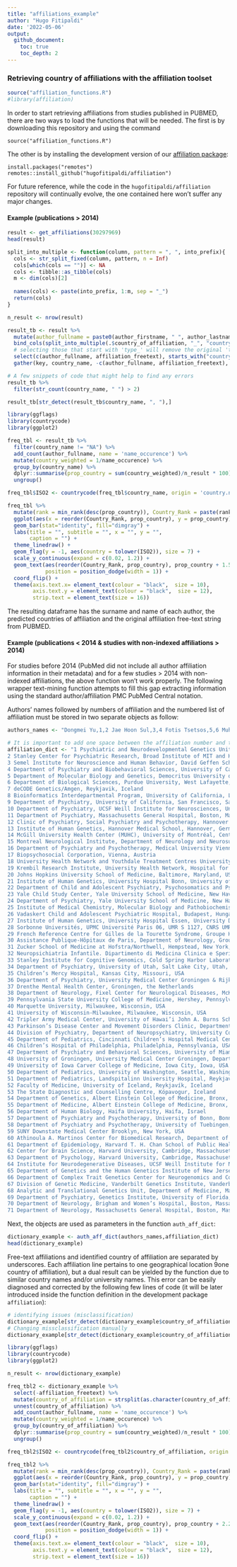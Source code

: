 ```yaml
---
title: "affiliations_example"
author: "Hugo Fitipaldi"
date: '2022-05-06'
output:
  github_document:
    toc: true
    toc_depth: 2
---
```


### Retrieving country of affiliations with the affiliation toolset

```r
source("affiliation_functions.R")
#library(affiliation)
```

In order to start retrieving affiliations from studies published in PUBMED, there are two ways to load the functions that will be needed. The first is by downloading this repository and using the command 

```
source("affiliation_functions.R")
```

The other is by installing the development version of our <a href = https://github.com/hugofitipaldi/affiliation> affiliation package</a>:

```
install.packages("remotes")
remotes::install_github("hugofitipaldi/affiliation")
```

For future reference, while the code in the `hugofitipaldi/affiliation` repository will continually evolve, the one contained here won't suffer any major changes.   

#### Example (publications > 2014)

```r
result <- get_affiliations(30297969)
head(result)
```

```r
split_into_multiple <- function(column, pattern = ", ", into_prefix){
  cols <- str_split_fixed(column, pattern, n = Inf)
  cols[which(cols == "")] <- NA
  cols <- tibble::as_tibble(cols)
  m <- dim(cols)[2]
  
  names(cols) <- paste(into_prefix, 1:m, sep = "_")
  return(cols)
}

n_result <- nrow(result)

result_tb <- result %>% 
  mutate(author_fullname = paste0(author_firstname, " ", author_lastname)) %>%
  bind_cols(split_into_multiple(.$country_of_affiliation, "_", "country_of_affiliation")) %>% 
  # selecting those that start with 'type_' will remove the original 'type' column
  select(c(author_fullname, affiliation_freetext), starts_with("country_of_affiliation_"))  %>%
  gather(key, country_name, -c(author_fullname, affiliation_freetext), na.rm = T)
```


```r
# A few snippets of code that might help to find any errors 
result_tb %>%
  filter(str_count(country_name, " ") > 2)

result_tb[str_detect(result_tb$country_name, ", "),]
```

```r
library(ggflags)
library(countrycode)
library(ggplot2)

freq_tbl <- result_tb %>%
  filter(country_name != "NA") %>%
  add_count(author_fullname, name = 'name_occurence') %>%
  mutate(country_weighted = 1/name_occurence) %>%
  group_by(country_name) %>%
  dplyr::summarise(prop_country = sum(country_weighted)/n_result * 100) %>%
  ungroup()

freq_tbl$ISO2 <- countrycode(freq_tbl$country_name, origin = 'country.name', destination = 'iso2c')

freq_tbl %>%
  mutate(rank = min_rank(desc(prop_country)), Country_Rank = paste(rank, ":", country_name)) %>%
  ggplot(aes(x = reorder(Country_Rank, prop_country), y = prop_country)) +
  geom_bar(stat="identity", fill="dimgray") +
  labs(title = "", subtitle = "", x = "", y = "",
       caption = "") +
  theme_linedraw() +
  geom_flag(y = -1, aes(country = tolower(ISO2)), size = 7) +
  scale_y_continuous(expand = c(0.02, 1.2)) +
  geom_text(aes(reorder(Country_Rank, prop_country), prop_country + 1.5, label = paste0(sprintf("%2.2f", prop_country), "%")), 
            position = position_dodge(width = 1)) + 
  coord_flip() +
  theme(axis.text.x= element_text(colour = "black",  size = 10),
        axis.text.y = element_text(colour = "black",  size = 12),
        strip.text = element_text(size = 16)) 

```

The resulting dataframe has the surname and name of each author, the predicted countries of affiliation and the original affiliation free-text string from PUBMED.

#### Example (publications < 2014 & studies with non-indexed affiliations > 2014)

For studies before 2014 (PubMed did not include all author affiliation information in their metadata) and for a few studies > 2014 with non-indexed affiliations, the above function won't work properly. The following wrapper text-mining function attempts to fill this gap extracting information using the standard author/affiliation PMC PubMed Central notation. 

Authors' names followed by numbers of affiliation and the numbered list of affiliation must be stored in two separate objects as follow:

```r
authors_names <- "Dongmei Yu,1,2 Jae Hoon Sul,3,4 Fotis Tsetsos,5,6 Muhammad S. Nawaz,7 Alden Y. Huang,3,4,8 Ivette Zelaya,3,4,8 Cornelia Illmann,1 Lisa Osiecki,1 Sabrina M. Darrow,9 Matthew E. Hirschtritt,10 Erica Greenberg,11 Kirsten R. Muller-Vahl,12 Manfred Stuhrmann,13 Yves Dion,14 Guy Rouleau,15 Harald Aschauer,16,17 Mara Stamenkovic,16 Monika Schlögelhofer, MA,17 Paul Sandor,18 Cathy L. Barr,19 Marco Grados,20 Harvey S. Singer,20 Markus M. Nöthen,21 Johannes Hebebrand,22 Anke Hinney,22 Robert A. King,23,24 Thomas V. Fernandez,23,24 Csaba Barta,25 Zsanett Tarnok,26 Peter Nagy,26 Christel Depienne,27,28 Yulia Worbe,28,29,30 Andreas Hartmann,28,29,30 Cathy L. Budman,31 Renata Rizzo,32 Gholson J. Lyon,33 William M. McMahon,34 James R. Batterson,35 Danielle C. Cath,36,37 Irene A. Malaty,38 Michael S. Okun,38 Cheston Berlin,39 Douglas W. Woods,40,41 Paul C. Lee,42 Joseph Jankovic,43 Mary M. Robertson,44 Donald L. Gilbert,45 Lawrence W. Brown,46 Barbara J. Coffey,47 Andrea Dietrich,48 Pieter J. Hoekstra,48 Samuel Kuperman,49 Samuel H Zinner,50 Pétur Luðvigsson,51 Evald Sæmundsen,52,53 Ólafur Thorarensen,51 Gil Atzmon,54,55,56 Nir Barzilai,54,55 Michael Wagner,57 Rainald Moessner,58 Roel Ophoff,3 Carlos N. Pato,59 Michele T. Pato,59 James A Knowles,59 Joshua L. Roffman,11,60 Jordan W. Smoller, ScD,1,61 Randy L. Buckner,11,60,62,63 Jeremy A. Willsey,10,64 Jay A. Tischfield,65 Gary A. Heiman,65 Hreinn Stefansson,7 Kári Stefansson,7,52 Danielle Posthuma,66 Nancy J. Cox,67 David L. Pauls,1 Nelson B. Freimer,3,4 Benjamin M. Neale,1,2,68 Lea K. Davis,67 Peristera Paschou,6 Giovanni Coppola,3,4 Carol A. Mathews,69 Jeremiah M. Scharf,1,2,70,71"

# It is important to add one space between the affiliation number and the affiliation
affiliation_dict <- "1 Psychiatric and Neurodevelopmental Genetics Unit, Center for Genomic Medicine, Department of Psychiatry, Massachusetts General Hospital, Boston, Massachusetts, USA
2 Stanley Center for Psychiatric Research, Broad Institute of MIT and Harvard, Cambridge, Massachusetts, USA
3 Semel Institute for Neuroscience and Human Behavior, David Geffen School of Medicine, University of California Los Angeles, Los Angeles, California, USA
4 Department of Psychiatry and Biobehavioral Sciences, University of California, Los Angeles, California, USA
5 Department of Molecular Biology and Genetics, Democritus University of Thrace, Xanthi, Greece
6 Department of Biological Sciences, Purdue University, West Lafayette, Indiana, USA
7 deCODE Genetics/Amgen, Reykjavik, Iceland
8 Bioinformatics Interdepartmental Program, University of California, Los Angeles, Los Angeles, California, USA
9 Department of Psychiatry, University of California, San Francisco, San Francisco, California, USA
10 Department of Psychiatry, UCSF Weill Institute for Neurosciences, University of California, San Francisco, San Francisco, California, USA
11 Department of Psychiatry, Massachusetts General Hospital, Boston, Massachusetts, USA
12 Clinic of Psychiatry, Social Psychiatry and Psychotherapy, Hannover Medical School, Hannover, Germany
13 Institute of Human Genetics, Hannover Medical School, Hannover, Germany
14 McGill University Health Center (MUHC), University of Montréal, Centre Universitaire de Santé de Montréal (CHUM), Montreal, Quebec, Canada
15 Montreal Neurological Institute, Department of Neurology and Neurosurgery, McGill University, Montreal, Quebec, Canada
16 Department of Psychiatry and Psychotherapy, Medical University Vienna, Vienna, Austria
17 Biopsychosocial Corporation, Vienna, Austria
18 University Health Network and Youthdale Treatment Centres University of Toronto, Toronto, Ontario, Canada
19 Krembil Research Institute, University Health Network, Hospital for Sick Children, and The University of Toronto, Toronto, Ontario, Canada
20 Johns Hopkins University School of Medicine, Baltimore, Maryland, USA
21 Institute of Human Genetics, University Hospital Bonn, University of Bonn Medical School, Bonn, Germany
22 Department of Child and Adolescent Psychiatry, Psychosomatics and Psychotherapy, University Hospital Essen, University of Duisburg-Essen, Essen, Germany
23 Yale Child Study Center, Yale University School of Medicine, New Haven, Connecticut, USA
24 Department of Psychiatry, Yale University School of Medicine, New Haven, Connecticut, USA
25 Institute of Medical Chemistry, Molecular Biology and Pathobiochemistry, Semmelweis University, Budapest, Hungary
26 Vadaskert Child and Adolescent Psychiatric Hospital, Budapest, Hungary
27 Institute of Human Genetics, University Hospital Essen, University Duisburg-Essen, Essen, Germany
28 Sorbonne Universités, UPMC Université Paris 06, UMR S 1127, CNRS UMR 7225, ICM, Paris, France
29 French Reference Centre for Gilles de la Tourette Syndrome, Groupe Hospitalier Pitié-Salpêtrière, Paris, France
30 Assistance Publique-Hôpitaux de Paris, Department of Neurology, Groupe Hospitalier Pitié-Salpêtrière, Paris, France
31 Zucker School of Medicine at Hofstra/Northwell, Hempstead, New York, USA
32 Neuropsichiatria Infantile. Dipartimento di Medicina Clinica e Sperimentale, Università di Catania, Catania, Italy
33 Stanley Institute for Cognitive Genomics, Cold Spring Harbor Laboratory, Cold Spring Harbor, New York, USA
34 Department of Psychiatry, University of Utah, Salt Lake City, Utah, USA
35 Children’s Mercy Hospital, Kansas City, Missouri, USA
36 Department of Psychiatry, University Medical Center Groningen & Rijksuniversity Groningen, Groningen, the Netherlands
37 Drenthe Mental Health Center, Groningen, the Netherlands
38 Department of Neurology, Fixel Center for Neurological Diseases, McKnight Brain Institute, University of Florida, Gainesville, Florida, USA
39 Pennsylvania State University College of Medicine, Hershey, Pennsylvania, USA
40 Marquette University, Milwaukee, Wisconsin, USA
41 University of Wisconsin-Milwaukee, Milwaukee, Wisconsin, USA
42 Tripler Army Medical Center, University of Hawai’i John A. Burns School of Medicine, Honolulu, Hawaii, USA
43 Parkinson’s Disease Center and Movement Disorders Clinic, Department of Neurology, Baylor College of Medicine, Houston, Texas, USA
44 Division of Psychiatry, Department of Neuropsychiatry, University College London, London, UK
45 Department of Pediatrics, Cincinnati Children’s Hospital Medical Center, Cincinnati, Ohio, USA
46 Children’s Hospital of Philadelphia, Philadelphia, Pennsylvania, USA
47 Department of Psychiatry and Behavioral Sciences, University of Miami Miller School of Medicine, Miami, Florida, USA
48 University of Groningen, University Medical Center Groningen, Department of Child and Adolescent Psychiatry, Groningen, The Netherlands
49 University of Iowa Carver College of Medicine, Iowa City, Iowa, USA
50 Department of Pediatrics, University of Washington, Seattle, Washington, USA
51 Department of Pediatrics, Landspitalinn University Hospital, Reykjavik, Iceland
52 Faculty of Medicine, University of Iceland, Reykjavík, Iceland
53 The State Diagnostic and Counselling Centre, Kópavogur, Iceland
54 Department of Genetics, Albert Einstein College of Medicine, Bronx, New York, USA
55 Department of Medicine, Albert Einstein College of Medicine, Bronx, New York, USA
56 Department of Human Biology, Haifa University, Haifa, Israel
57 Department of Psychiatry and Psychotherapy, University of Bonn, Bonn, Germany
58 Department of Psychiatry and Psychotherapy, University of Tuebingen, Tuebingen, Germany
59 SUNY Downstate Medical Center Brooklyn, New York, USA
60 Athinoula A. Martinos Center for Biomedical Research, Department of Radiology, Massachusetts General Hospital, Charlestown, Massachusetts, USA
61 Department of Epidemiology, Harvard T. H. Chan School of Public Health, Boston, Massachusetts, USA
62 Center for Brain Science, Harvard University, Cambridge, Massachusetts, USA
63 Department of Psychology, Harvard University, Cambridge, Massachusetts, USA
64 Institute for Neurodegenerative Diseases, UCSF Weill Institute for Neurosciences, University of California San Francisco, San Francisco, California, USA
65 Department of Genetics and the Human Genetics Institute of New Jersey, Rutgers, the State University of New Jersey, Piscataway, New Jersey, USA
66 Department of Complex Trait Genetics Center for Neurogenomics and Cognitive Research, VU University Amsterdam, Amsterdam, the Netherlands
67 Division of Genetic Medicine, Vanderbilt Genetics Institute, Vanderbilt University Medical Center, Nashville, Tennessee, USA
68 Analytic and Translational Genetics Unit, Department of Medicine, Massachusetts General Hospital, Boston, Massachusetts, USA
69 Department of Psychiatry, Genetics Institute, University of Florida, Gainesville, Florida, USA
70 Department of Neurology, Brigham and Women’s Hospital, Boston, Massachusetts, USA
71 Department of Neurology, Massachusetts General Hospital, Boston, Massachusetts, USA" 

```

Next, the objects are used as parameters in the function `auth_aff_dict`:

```r
dictionary_example <- auth_aff_dict(authors_names,affiliation_dict) 
head(dictionary_example)
```

Free-text affiliations and identified country of affiliation are separated by underscores. Each affiliation line pertains to one geographical location 9one country of affiliation), but a dual result can be yielded by the function due to similar country names and/or university names. This error can be easily diagnosed and corrected by the following few lines of code (it will be later introduced inside the function definition in the development package `affiliation`):

```r
# identifying issues (misclassification)
dictionary_example[str_detect(dictionary_example$country_of_affiliation, ", "),]
# Changing missclassification manually
dictionary_example[str_detect(dictionary_example$country_of_affiliation, ", "),]$country_of_affiliation <- "United States"
```

```r
library(ggflags)
library(countrycode)
library(ggplot2)

n_result <- nrow(dictionary_example)

freq_tbl2 <- dictionary_example %>%
  select(-affiliation_freetext) %>%
  mutate(country_of_affiliation = strsplit(as.character(country_of_affiliation), "_")) %>% 
  unnest(country_of_affiliation) %>%
  add_count(author_fullname, name = 'name_occurence') %>%
  mutate(country_weighted = 1/name_occurence) %>%
  group_by(country_of_affiliation) %>%
  dplyr::summarise(prop_country = sum(country_weighted)/n_result * 100) %>%
  ungroup()

freq_tbl2$ISO2 <- countrycode(freq_tbl2$country_of_affiliation, origin = 'country.name', destination = 'iso2c')

freq_tbl2 %>%
  mutate(rank = min_rank(desc(prop_country)), Country_Rank = paste(rank, ":", country_of_affiliation)) %>%
  ggplot(aes(x = reorder(Country_Rank, prop_country), y = prop_country)) +
  geom_bar(stat="identity", fill="dimgray") +
  labs(title = "", subtitle = "", x = "", y = "",
       caption = "") +
  theme_linedraw() +
  geom_flag(y = -1, aes(country = tolower(ISO2)), size = 7) +
  scale_y_continuous(expand = c(0.02, 1.2)) +
  geom_text(aes(reorder(Country_Rank, prop_country), prop_country + 2.2, label = paste0(sprintf("%2.2f", prop_country), "%")), 
            position = position_dodge(width = 1)) + 
  coord_flip() +
  theme(axis.text.x= element_text(colour = "black",  size = 10),
        axis.text.y = element_text(colour = "black",  size = 12),
        strip.text = element_text(size = 16)) 

```

